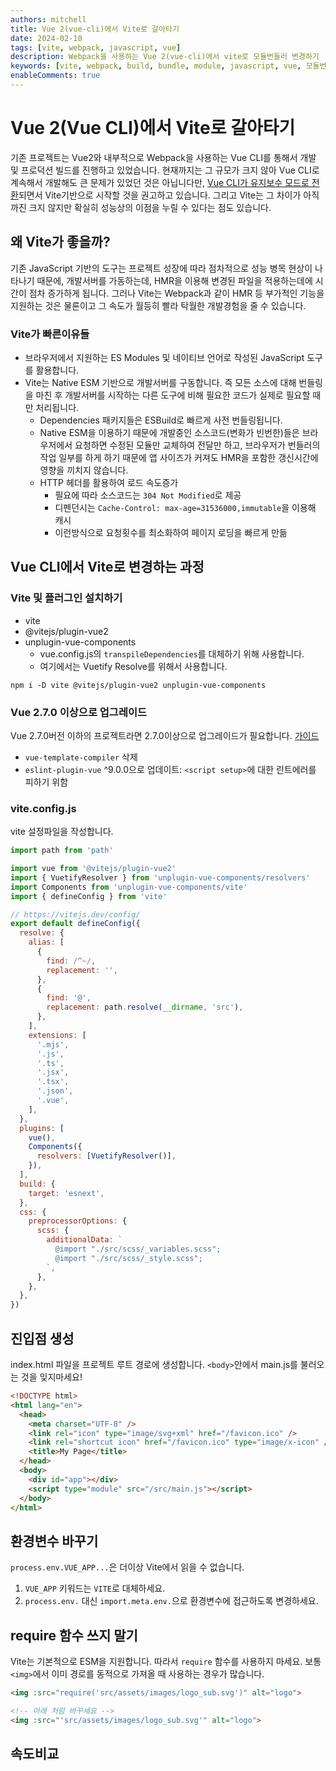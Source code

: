 ```yaml
---
authors: mitchell
title: Vue 2(vue-cli)에서 Vite로 갈아타기
date: 2024-02-10
tags: [vite, webpack, javascript, vue]
description: Webpack을 사용하는 Vue 2(vue-cli)에서 vite로 모듈번들러 변경하기
keywords: [vite, webpack, build, bundle, module, javascript, vue, 모듈번들러, bundler, module, vue cli]
enableComments: true
---
```


# Vue 2(Vue CLI)에서 Vite로 갈아타기
기존 프로젝트는 Vue2와 내부적으로 Webpack을 사용하는 Vue CLI를 통해서 개발 및 프로덕션 빌드를 진행하고 있었습니다. 현재까지는 그 규모가 크지 않아 Vue CLI로 계속해서 개발해도 큰 문제가 있었던 것은 아닙니다만, [Vue CLI가 유지보수 모드로 전환](https://cli.vuejs.org/guide/)되면서 Vite기반으로 시작할 것을 권고하고 있습니다. 그리고 Vite는 그 차이가 아직까진 크지 않지만 확실히 성능상의 이점을 누릴 수 있다는 점도 있습니다.

## 왜 Vite가 좋을까?
기존 JavaScript 기반의 도구는 프로젝트 성장에 따라 점차적으로 성능 병목 현상이 나타나기 때문에, 개발서버를 가동하는데, HMR을 이용해 변경된 파일을 적용하는데에 시간이 점차 증가하게 됩니다.
그러나 Vite는 Webpack과 같이 HMR 등 부가적인 기능을 지원하는 것은 물론이고 그 속도가 월등히 빨라 탁월한 개발경험을 줄 수 있습니다.

### Vite가 빠른이유들
- 브라우저에서 지원하는 ES Modules 및 네이티브 언어로 작성된 JavaScript 도구를 활용합니다.
- Vite는 Native ESM 기반으로 개발서버를 구동합니다. 즉 모든 소스에 대해 번들링을 마친 후 개발서버를 시작하는 다른 도구에 비해 필요한 코드가 실제로 필요할 때만 처리됩니다.
  - Dependencies 패키지들은 ESBuild로 빠르게 사전 번들링됩니다.
  - Native ESM을 이용하기 때문에 개발중인 소스코드(변화가 빈번한)들은 브라우저에서 요청하면 수정된 모듈만 교체하여 전달만 하고, 브라우저가 번들러의 작업 일부를 하게 하기 때문에 앱 사이즈가 커져도 HMR을 포함한 갱신시간에 영향을 끼치지 않습니다.
  - HTTP 헤더를 활용하여 로드 속도증가
    - 필요에 따라 소스코드는 `304 Not Modified`로 제공
    - 디펜던시는 `Cache-Control: max-age=31536000,immutable`을 이용해 캐시
    - 이런방식으로 요청횟수를 최소화하여 페이지 로딩을 빠르게 만듦 

## Vue CLI에서 Vite로 변경하는 과정

### Vite 및 플러그인 설치하기
- vite
- @vitejs/plugin-vue2
- unplugin-vue-components
  - vue.config.js의 `transpileDependencies`를 대체하기 위해 사용합니다.
  - 여기에서는 Vuetify Resolve를 위해서 사용합니다.

```
npm i -D vite @vitejs/plugin-vue2 unplugin-vue-components
```

### Vue 2.7.0 이상으로 업그레이드
Vue 2.7.0버전 이하의 프로젝트라면 2.7.0이상으로 업그레이드가 필요합니다.
[가이드](https://v2.vuejs.org/v2/guide/migration-vue-2-7#Vue-CLI-webpack)

- `vue-template-compiler` 삭제
- `eslint-plugin-vue` ^9.0.0으로 업데이트: `<script setup>`에 대한 린트에러를 피하기 위함

### vite.config.js
vite 설정파일을 작성합니다.
```js
import path from 'path'

import vue from '@vitejs/plugin-vue2'
import { VuetifyResolver } from 'unplugin-vue-components/resolvers'
import Components from 'unplugin-vue-components/vite'
import { defineConfig } from 'vite'

// https://vitejs.dev/config/
export default defineConfig({
  resolve: {
    alias: [
      {
        find: /^~/,
        replacement: '',
      },
      {
        find: '@',
        replacement: path.resolve(__dirname, 'src'),
      },
    ],
    extensions: [
      '.mjs',
      '.js',
      '.ts',
      '.jsx',
      '.tsx',
      '.json',
      '.vue',
    ],
  },
  plugins: [
    vue(),
    Components({
      resolvers: [VuetifyResolver()],
    }),
  ],
  build: {
    target: 'esnext',
  },
  css: {
    preprocessorOptions: {
      scss: {
        additionalData: `
          @import "./src/scss/_variables.scss";
          @import "./src/scss/_style.scss";
        `,
      },
    },
  },
})

```
## 진입점 생성
index.html 파일을 프로젝트 루트 경로에 생성합니다. `<body>`안에서 main.js를 불러오는 것을 잊지마세요!

```html
<!DOCTYPE html>
<html lang="en">
  <head>
    <meta charset="UTF-8" />
    <link rel="icon" type="image/svg+xml" href="/favicon.ico" />
    <link rel="shortcut icon" href="/favicon.ico" type="image/x-icon" />
    <title>My Page</title>
  </head>
  <body>
    <div id="app"></div>
    <script type="module" src="/src/main.js"></script>
  </body>
</html>
```

## 환경변수 바꾸기
`process.env.VUE_APP...`은 더이상 Vite에서 읽을 수 없습니다. 
1. `VUE_APP` 키워드는 `VITE`로 대체하세요.
2. `process.env.` 대신 `import.meta.env.`으로 환경변수에 접근하도록 변경하세요.

## require 함수 쓰지 말기
Vite는 기본적으로 ESM을 지원합니다. 따라서 `require` 함수를 사용하지 마세요. 보통 `<img>`에서 이미 경로를 동적으로 가져올 때 사용하는 경우가 많습니다.

```html
<img :src="require('src/assets/images/logo_sub.svg')" alt="logo">

<!-- 아래 처럼 바꾸세요 -->
<img :src="'src/assets/images/logo_sub.svg'" alt="logo">
```

## 속도비교